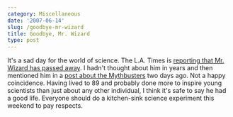 ```yaml
---
category: Miscellaneous
date: '2007-06-14'
slug: /goodbye-mr-wizard
title: Goodbye, Mr. Wizard
type: post
---
```



It's a sad day for the world of science. The L.A. Times is
[reporting that Mr. Wizard has passed away](http://www.latimes.com/news/local/la-me-herbert13jun13,0,7656221.story).
I hadn't thought about him in years and then mentioned him in a
[post about the Mythbusters](http://www.alanwsmith.com/blog/2007/06/12/condensed-mythbusters/)
two days ago. Not a happy coincidence. Having lived to 89 and
probably done more to inspire young scientists than just about any
other individual, I think it's safe to say he had a good life.
Everyone should do a kitchen-sink science experiment this weekend
to pay respects.